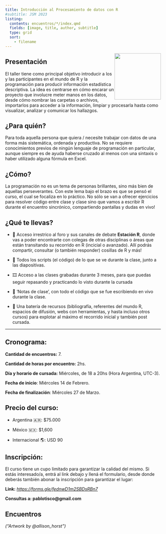 ```yaml
---
title: Introducción al Procesamiento de datos con R
#subtitle: JSM 2023
listing:
  contents: encuentros/*/index.qmd
  fields: [image, title, author, subtitle]
  type: grid
  sort:
    - filename
---
```


![](img/logo-estacion_r_v2.png){style="float: right;" fig-alt="JSM 2023 Logo" width="150"}

## Presentación

El taller tiene como principal objetivo introducir a los y las participantes en el mundo de R y la programación para producir información estadística descriptiva. La idea es centrarse en cómo encarar un proyecto que involucre meter manos en los datos, desde cómo nombrar las carpetas o archivos, importarlos para acceder a la información, limpiar y procesarla hasta como visualizar, analizar y comunicar los hallazgos.

## ¿Para quién?

Para toda aquella persona que quiera / necesite trabajar con datos de una forma más sistemática, ordenada y productiva. No se requiere conocimientos previos de ningún lenguaje de programación en particular, aunque siempre es de ayuda haberse cruzado al menos con una sintaxis o haber utilizado alguna fórmula en Excel.


## ¿Cómo?

La programación no es un tema de personas brillantes, sino más bien de aquellas perseverantes. Con este lema bajo el brazo es que se pensó el curso, el cual se focaliza en lo práctico. No sólo se van a ofrecer ejercicios para resolver código entre clase y clase sino que vamos a escribir R durante el encuentro sincrónico, compartiendo pantallas y dudas en vivo!

## ¿Qué te llevas?

-   👥️ Acceso irrestrico al foro y sus canales de debate **Estación R**, donde vas a poder encontrarte con colegas de otras disciplinas o áreas que están transitando su recorrido en R (incicial o avanzado). Allí podrás compartir, consultar (o también responder) cosillas de R y más!

-   📑 Todos los scripts (el código) de lo que se ve durante la clase, junto a las diapositivas.

-   🎞️ Acceso a las clases grabadas durante 3 meses, para que puedas seguir repasando y practicando lo visto durante la cursada

-   📓 'Notas de clase', con todo el código que se fue escribiendo en vivo durante la clase.

-   🧰 Una batería de recursos (bibliografía, referentes del mundo R, espacios de difusión, webs con herramientas, y hasta incluso otros cursos) para explotar al máximo el recorrido inicial y también post cursada.

------------------------------------------------------------------------

## Cronograma:

**Cantidad de encuentros:** 7.

**Cantidad de horas por encuentro:** 2hs.

**Día y horario de cursada:** Miércoles, de 18 a 20hs (Hora Argentina, UTC-3).

**Fecha de inicio**: Miércoles 14 de Febrero.

**Fecha de finalización**: Miércoles 27 de Marzo.

## Precio del curso:

-   Argentina 🇦🇷: \$75.000

-   México 🇲🇽: \$1,600

-   Internacional 🌎: USD 90

## Inscripción:

El curso tiene un cupo limitado para garantizar la calidad del mismo. Si estás interesado/a, entrá al link debajo y llená el formulario, desde donde deberás también abonar la inscripción para garantizar el lugar:

**Link:** [*https://forms.gle/fednwD1m2SBDsRBn7*](https://forms.gle/fednwD1m2SBDsRBn7)

**Consultas a: pablotisco@gmail.com**

## Encuentros

*("Artwork by @allison_horst")*
